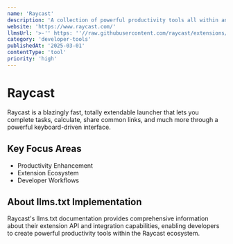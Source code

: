 ```yaml
---
name: 'Raycast'
description: 'A collection of powerful productivity tools all within an extendable launcher.'
website: 'https://www.raycast.com/'
llmsUrl: '>-'' https: ''//raw.githubusercontent.com/raycast/extensions/refs/heads/gh-pages/llms-full.txt'
category: 'developer-tools'
publishedAt: '2025-03-01'
contentType: 'tool'
priority: 'high'
---
```


# Raycast

Raycast is a blazingly fast, totally extendable launcher that lets you complete tasks, calculate, share common links, and much more through a powerful keyboard-driven interface.

## Key Focus Areas

- Productivity Enhancement
- Extension Ecosystem
- Developer Workflows

## About llms.txt Implementation

Raycast's llms.txt documentation provides comprehensive information about their extension API and integration capabilities, enabling developers to create powerful productivity tools within the Raycast ecosystem.
